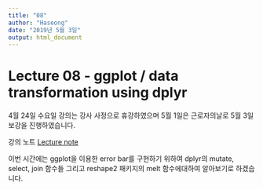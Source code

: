 ```yaml
---
title: "08"
author: "Haseong"
date: "2019년 5월 3일"
output: html_document
---
```


# Lecture 08 - ggplot / data transformation using dplyr

4월 24일 수요일 강의는 강사 사정으로 휴강하였으며 5월 1일은 근로자의날로 5월 3일 보강을 진행하였습니다. 

강의 노트 
[Lecture note](https://github.com/greendaygh/2019-R-programming/blob/master/08-Rprog.pdf)  


이번 시간에는 ggplot을 이용한 error bar를 구현하기 위하여 dplyr의 mutate, select, join 함수들 그리고 reshape2 패키지의 melt 함수에대하여 알아보기로 하겠습니다. 

